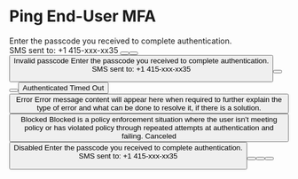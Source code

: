 
# Ping End-User MFA

<ComponentDemo>
    <Card>
        <Logo src="ping-logo.svg"/>
        <TextBlock>Enter the passcode you received to complete authentication.</TextBlock>
        <Form>
            <TextInput primary defaultValue="012345"/>
            <FormAside>
                <TextBlock>SMS sent to:</TextBlock>
                <TextBlock size="large">+1 415-xxx-xx35</TextBlock>
                <Button label="Change" tertiary/>
            </FormAside>
            <Button label="Sign On" primary/>
            <Button label="Resend"/>
        </Form>
    </Card>
</ComponentDemo>

<ComponentDemo>
    <Card>
        <Logo src="ping-logo.svg"/>
        <Feedback type="error">Invalid passcode</Feedback>
        <TextBlock>Enter the passcode you received to complete authentication.</TextBlock>
        <Form>
            <TextInput primary defaultValue="012345" error/>
            <FormAside>
                <TextBlock>SMS sent to:</TextBlock>
                <TextBlock size="large">+1 415-xxx-xx35</TextBlock>
                <Button label="Change" tertiary/>
            </FormAside>
            <Button label="Sign On" primary/>
            <Button label="Resend"/>
        </Form>
    </Card>
</ComponentDemo>

<ComponentDemo>
    <Card>
        <Logo src="ping-logo.svg"/>
        <IconFeedback type="success">Authenticated</IconFeedback>
    </Card>
</ComponentDemo>

<ComponentDemo>
    <Card>
        <Logo src="ping-logo.svg"/>
        <IconFeedback type="timeout">Timed Out</IconFeedback>
        <Button label="Back"/>
    </Card>
</ComponentDemo>

<ComponentDemo>
    <Card>
        <Logo src="ping-logo.svg"/>
        <IconFeedback type="error">Error</IconFeedback>
        <TextBlock size="small">
            Error message content will appear here when required to further explain the type of error and what can be done to resolve it, if there is a solution.
        </TextBlock>
        <Button label="Back"/>
    </Card>
</ComponentDemo>

<ComponentDemo>
    <Card>
        <Logo src="ping-logo.svg"/>
        <IconFeedback type="stopped">Blocked</IconFeedback>
        <TextBlock size="small">
            Blocked is a policy enforcement situation where the user isn’t meeting policy or has violated policy through repeated attempts at authentication and failing.
        </TextBlock>
    </Card>
</ComponentDemo>

<ComponentDemo>
    <Card>
        <Logo src="ping-logo.svg"/>
        <IconFeedback type="stopped">Canceled</IconFeedback>
        <Button label="Back"/>
    </Card>
</ComponentDemo>

<ComponentDemo>
    <Card>
        <Logo src="ping-logo.svg"/>
        <IconFeedback type="disabled">Disabled</IconFeedback>
    </Card>
</ComponentDemo>

<ComponentDemo>
    <Card>
        <Logo src="ping-logo.svg"/>
        <TextBlock>Enter the passcode you received to complete authentication.</TextBlock>
        <Form>
            <TextInput primary defaultValue="012345"/>
            <FormAside>
                <TextBlock>SMS sent to:</TextBlock>
                <TextBlock size="large">+1 415-xxx-xx35</TextBlock>
                <Button label="Change" tertiary/>
            </FormAside>
            <Button label="Sign On" primary/>
            <Button label="Resend"/>
        </Form>
        <ModalMenu options={[
            {
                id: "sms",
                label: "SMS",
                sublabel: "+972 3xx-xxx-x03",
                icon: "sms",
                selected: true
            },
            {
                id: "email",
                label: "Email",
                sublabel: "adxxxx@pingidentity.com",
                icon: "email"
            }
        ]} />
    </Card>
</ComponentDemo>
